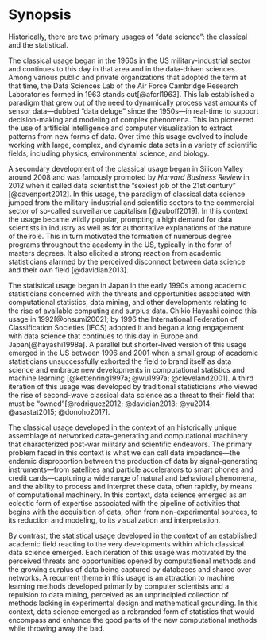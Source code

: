 # Synopsis

Historically, there are two primary usages of "data science": the classical and the statistical.

The classical usage began in the 1960s in the US military-industrial sector and continues to this day in that area and in the data-driven sciences. Among various public and private organizations that adopted the term at that time, the Data Sciences Lab of the Air Force Cambridge Research Laboratories formed in 1963 stands out[@afcrl1963]. This lab established a paradigm that grew out of the need to dynamically process vast amounts of sensor data---dubbed "data deluge" since the 1950s---in real-time to support decision-making and modeling of complex phenomena. This lab pioneered the use of artificial intelligence and computer visualization to extract patterns from new forms of data. Over time this usage evolved to include working with large, complex, and dynamic data sets in a variety of scientific fields, including physics, environmental science, and biology.

A secondary development of the classical usage began in Silicon Valley around 2008 and was famously promoted by *Harvard Business Review* in 2012 when it called data scientist the "sexiest job of the 21st century" [@davenport2012]. In this usage, the paradigm of classical data science jumped from the military-industrial and scientific sectors to the commercial sector of so-called surveillance capitalism [@zuboff2019]. In this context the usage became wildly popular, prompting a high demand for data scientists in industry as well as for authoritative explanations of the nature of the role. This in turn motivated the formation of numerous degree programs throughout the academy in the US, typically in the form of masters degrees. It also elicited a strong reaction from academic statisticians alarmed by the perceived disconnect between data science and their own field [@davidian2013].

The statistical usage began in Japan in the early 1990s among academic statisticians concerned with the threats and opportunities associated with computational statistics, data mining, and other developments relating to the rise of available computing and surplus data. Chikio Hayashi coined this usage in 1992[@ohsumi2002]; by 1996 the International Federation of Classification Societies (IFCS) adopted it and began a long engagement with data science that continues to this day in Europe and Japan[@hayashi1998a]. A parallel but shorter-lived version of this usage emerged in the US between 1996 and 2001 when a small group of academic statisticians unsuccessfully exhorted the field to brand itself as data science and embrace new developments in computational statistics and machine learning [@kettenring1997a; @wu1997a; @cleveland2001]. A third iteration of this usage was developed by traditional statisticians who viewed the rise of second-wave classical data science as a threat to their field that must be "owned"[@rodriguez2012; @davidian2013; @yu2014; @asastat2015; @donoho2017].

The classical usage developed in the context of an historically unique assemblage of networked data-generating and computational machinery that characterized post-war military and scientific endeavors. The primary problem faced in this context is what we can call data impedance---the endemic disproportion between the production of data by signal-generating instruments---from satellites and particle accelerators to smart phones and credit cards---capturing a wide range of natural and behavioral phenomena, and the ability to process and interpret these data, often rapidly, by means of computational machinery. In this context, data science emerged as an eclectic form of expertise associated with the pipeline of activities that begins with the acquisition of data, often from non-experimental sources, to its reduction and modeling, to its visualization and interpretation.

By contrast, the statistical usage developed in the context of an established academic field reacting to the very developments within which classical data science emerged. Each iteration of this usage was motivated by the perceived threats and opportunities opened by computational methods and the growing surplus of data being captured by databases and shared over networks. A recurrent theme in this usage is an attraction to machine learning methods developed primarily by computer scientists and a repulsion to data mining, perceived as an unprincipled collection of methods lacking in experimental design and mathematical grounding. In this context, data science emerged as a rebranded form of statistics that would encompass and enhance the good parts of the new computational methods while throwing away the bad.